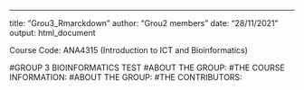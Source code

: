 ---
title: "Grou3_Rmarckdown"
author: "Grou2 members"
date: "28/11/2021"
output: html_document

Course Code: ANA4315 (Introduction to ICT and Bioinformatics)

#GROUP 3 BIOINFORMATICS TEST
#ABOUT THE GROUP:
#THE COURSE INFORMATION:
#ABOUT THE GROUP:
#THE CONTRIBUTORS: 






